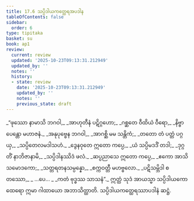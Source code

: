 ```yaml
---
title: 17.6 သပ္ပိဒါယကတ္ထေရအပဒါန
tableOfContents: false
sidebar:
  order: 6
type: tipitaka
basket: su
book: ap1
review:
  current: review
  updated: '2025-10-23T09:13:31.212949'
  updated_by: ''
  notes: ''
  history:
  - state: review
    date: '2025-10-23T09:13:31.212949'
    updated_by: ''
    notes: ''
    previous_state: draft
---
```



<ReviewStatus review={frontmatter.review} showDetails={true} />

<HypothesisAnnotation frontmatter={frontmatter} />

<DynamicBreadcrumb />

<Division number="28" book="ap1" e="ch" v="20" p="204">

<Paragraph number="2470" type="verses" book="ap1">
_“ဖုဿော နာမာသိ ဘဂဝါ,_  
_အာဟုတီနံ ပဋိဂ္ဂဟော;_  
_ဂစ္ဆတေ ဝီထိယံ ဝီရော,_  
_နိဗ္ဗာပေန္တော မဟာဇနံ._  

</Paragraph>

</Division>
<Division number="29" book="ap1" e="ch" v="20" p="204">

<Paragraph number="2471" type="verses" book="ap1">
_အနုပုဗ္ဗေန ဘဂဝါ,_  
_အာဂစ္ဆိ မမ သန္တိကံ;_  
_တတော တံ ပတ္တံ ပဂ္ဂယှ,_  
_သပ္ပိတေလမဒါသဟံ._  

</Paragraph>

</Division>
<Division number="30" book="ap1" e="ch" v="20" p="204">

<Paragraph number="2472" type="verses" book="ap1">
_ဒွေနဝုတေ ဣတော ကပ္ပေ,_  
_ယံ သပ္ပိမဒဒိံ တဒါ;_  
_ဒုဂ္ဂတိံ နာဘိဇာနာမိ,_  
_သပ္ပိဒါနဿိဒံ ဖလံ._  

</Paragraph>

</Division>
<Division number="31" book="ap1" e="ch" v="20" p="204">

<Paragraph number="2473" type="verses" book="ap1">
_ဆပ္ပညာသေ ဣတော ကပ္ပေ,_  
_ဧကော အာသိ သမောဒကော;_  
_သတ္တရတနသမ္ပန္နော,_  
_စက္ကဝတ္တီ မဟဗ္ဗလော._  

</Paragraph>

</Division>
<Division number="32" book="ap1" e="ch" v="20" p="204">

<Paragraph number="2474" type="verses" book="ap1">
_ပဋိသမ္ဘိဒါ စတဿော,_  
_ …ပေ… _  
_ကတံ ဗုဒ္ဓဿ သာသနံ”._  

</Paragraph>

<Paragraph number="2475" book="ap1">
ဣတ္ထံ သုဒံ အာယသ္မာ သပ္ပိဒါယကော ထေရော ဣမာ ဂါထာယော အဘာသိတ္ထာတိ.

</Paragraph>
</Division>

<Paragraph number="2476" type="center" book="ap1">
သပ္ပိဒါယကတ္ထေရဿာပဒါနံ ဆဋ္ဌံ.
</Paragraph>